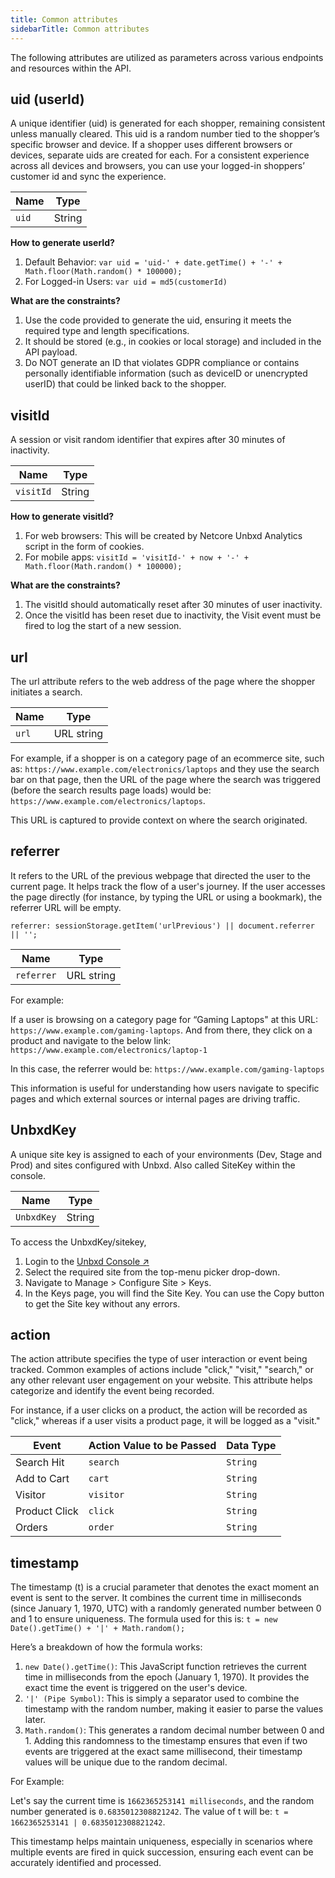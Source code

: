 ```yaml
---
title: Common attributes
sidebarTitle: Common attributes
---
```


The following attributes are utilized as parameters across various endpoints and resources within the API.

## uid (userId)
A unique identifier (uid) is generated for each shopper, remaining consistent unless manually cleared. This uid is a random number tied to the shopper’s specific browser and device. If a shopper uses different browsers or devices, separate uids are created for each.
For a consistent experience across all devices and browsers, you can use your logged-in shoppers’ customer id and sync the experience.

| **Name** | **Type** |
|----------|----------|
| `uid`    | String |

**How to generate userId?**

1. Default Behavior: 
`var uid = 'uid-' + date.getTime() + '-' + Math.floor(Math.random() * 100000);`
2. For Logged-in Users: 
`var uid = md5(customerId)`

**What are the constraints?**

1. Use the code provided to generate the uid, ensuring it meets the required type and length specifications.
2. It should be stored (e.g., in cookies or local storage) and included in the API payload. 
3. Do NOT generate an ID that violates GDPR compliance or contains personally identifiable information (such as deviceID or unencrypted userID) that could be linked back to the shopper.


## visitId

A session or visit random identifier that expires after 30 minutes of inactivity.

| **Name** | **Type** |
|----------|----------|
| `visitId`    | String |

**How to generate visitId?**

1. For web browsers:
This will be created by Netcore Unbxd Analytics script in the form of cookies.
2. For mobile apps:
`visitId = 'visitId-' + now + '-' + Math.floor(Math.random() * 100000);`

**What are the constraints?**
1. The visitId should automatically reset after 30 minutes of user inactivity. 
2. Once the visitId has been reset due to inactivity, the Visit event must be fired to log the start of a new session. 

## url
The url attribute refers to the web address of the page where the shopper initiates a search. 

| **Name** | **Type** |
|----------|----------|
| `url`    | URL string |

For example, if a shopper is on a category page of an ecommerce site, such as: `https://www.example.com/electronics/laptops` 
and they use the search bar on that page, then the URL of the page where the search was triggered (before the search results page loads) would be:
`https://www.example.com/electronics/laptops`.

This URL is captured to provide context on where the search originated.

## referrer
It refers to the URL of the previous webpage that directed the user to the current page. It helps track the flow of a user's journey. If the user accesses the page directly (for instance, by typing the URL or using a bookmark), the referrer URL will be empty. 

`referrer: sessionStorage.getItem('urlPrevious') || document.referrer || '';`

| **Name** | **Type** |
|----------|----------|
| `referrer`    | URL string |

For example:

If a user is browsing on a category page for “Gaming Laptops" at this URL:
`https://www.example.com/gaming-laptops`. And from there, they click on a product and navigate to the below link: `https://www.example.com/electronics/laptop-1`

In this case, the referrer would be:
`https://www.example.com/gaming-laptops`

This information is useful for understanding how users navigate to specific pages and which external sources or internal pages are driving traffic.

## UnbxdKey

A unique site key is assigned to each of your environments (Dev, Stage and Prod) and sites configured with Unbxd. Also called SiteKey within the console. 

| **Name** | **Type** |
|----------|----------|
| `UnbxdKey`    | String |

To access the UnbxdKey/sitekey,
1. Login to the <a href="https://console.unbxd.io/"> Unbxd Console ↗ </a>
2. Select the required site from the top-menu picker drop-down.
3. Navigate to Manage > Configure Site > Keys.
4. In the Keys page, you will find the Site Key. You can use the Copy button to get the Site key without any errors.

## action
The action attribute specifies the type of user interaction or event being tracked. Common examples of actions include "click," "visit," "search," or any other relevant user engagement on your website. This attribute helps categorize and identify the event being recorded.

For instance, if a user clicks on a product, the action will be recorded as "click," whereas if a user visits a product page, it will be logged as a "visit."

| **Event**         | **Action Value to be Passed** | **Data Type** |
|--------------------|------------------------------|---------------|
| Search Hit         | `search`                    | `String`      |
| Add to Cart        | `cart`                      | `String`      |
| Visitor            | `visitor`                   | `String`      |
| Product Click      | `click`                     | `String`      |
| Orders             | `order`                     | `String`      |

## timestamp

The timestamp (t) is a crucial parameter that denotes the exact moment an event is sent to the server. It combines the current time in milliseconds (since January 1, 1970, UTC) with a randomly generated number between 0 and 1 to ensure uniqueness.
The formula used for this is:
`t = new Date().getTime() + '|' + Math.random();`

Here’s a breakdown of how the formula works:

1. `new Date().getTime()`: This JavaScript function retrieves the current time in milliseconds from the epoch (January 1, 1970). It provides the exact time the event is triggered on the user's device.
2. `'|' (Pipe Symbol)`: This is simply a separator used to combine the timestamp with the random number, making it easier to parse the values later.
3. `Math.random()`: This generates a random decimal number between 0 and 1. Adding this randomness to the timestamp ensures that even if two events are triggered at the exact same millisecond, their timestamp values will be unique due to the random decimal.

For Example:

Let's say the current time is `1662365253141 milliseconds`, and the random number generated is `0.6835012308821242`. The value of t will be:
`t = 1662365253141 | 0.6835012308821242`. 

This timestamp helps maintain uniqueness, especially in scenarios where multiple events are fired in quick succession, ensuring each event can be accurately identified and processed.